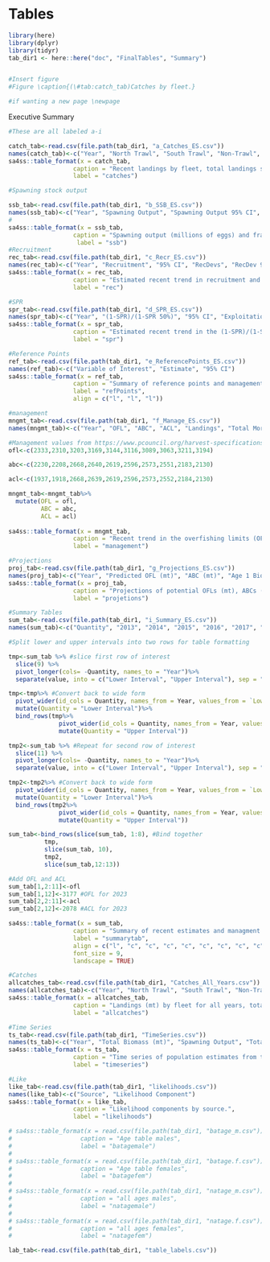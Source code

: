 \clearpage
# Tables
```r
library(here)
library(dplyr)
library(tidyr)
tab_dir1 <- here::here("doc", "FinalTables", "Summary")


#Insert figure 
#Figure \caption{(\#tab:catch_tab)Catches by fleet.} 

#if wanting a new page \newpage
```

Executive Summary
```r

#These are all labeled a-i

catch_tab<-read.csv(file.path(tab_dir1, "a_Catches_ES.csv"))
names(catch_tab)<-c("Year", "North Trawl", "South Trawl", "Non-Trawl", "Total Landings", "Total Dead")  
sa4ss::table_format(x = catch_tab,
                  caption = "Recent landings by fleet, total landings summed across fleets, and the total mortality including discards.",
                  label = "catches")

#Spawning stock output

ssb_tab<-read.csv(file.path(tab_dir1, "b_SSB_ES.csv"))
names(ssb_tab)<-c("Year", "Spawning Output", "Spawning Output 95% CI", "Fraction Unfished", "Fraction Unfished 95% CI")                 
# 
sa4ss::table_format(x = ssb_tab,
                  caption = "Spawning output (millions of eggs) and fraction unfished with associated 95\\% confidence intervals (CI) from the base model.",
                   label = "ssb")
#Recruitment
rec_tab<-read.csv(file.path(tab_dir1, "c_Recr_ES.csv"))
names(rec_tab)<-c("Year", "Recruitment", "95% CI", "RecDevs", "RecDev 95% CI")    
sa4ss::table_format(x = rec_tab,
                  caption = "Estimated recent trend in recruitment and recruitment deviations and the 95\\% confidence intervals (CI) from the base model.",
                  label = "rec")

#SPR
spr_tab<-read.csv(file.path(tab_dir1, "d_SPR_ES.csv"))
names(spr_tab)<-c("Year", "(1-SPR)/(1-SPR 50%)", "95% CI", "Exploitation Rate", "95% CI")    
sa4ss::table_format(x = spr_tab,
                  caption = "Estimated recent trend in the (1-SPR)/(1-SPR 50\\%) where SPR is the spawning potential ratio the exploitation rate, and the  95\\% intervals.",
                  label = "spr")
```
\newpage
```r
#Reference Points 
ref_tab<-read.csv(file.path(tab_dir1, "e_ReferencePoints_ES.csv"))
names(ref_tab)<-c("Variable of Interest", "Estimate", "95% CI")  
sa4ss::table_format(x = ref_tab,
                  caption = "Summary of reference points and management quantities, including estimates of the  95\\% intervals.",
                  label = "refPoints",
                  align = c("l", "l", "l"))
```
\newpage
```r
#management 
mngmt_tab<-read.csv(file.path(tab_dir1, "f_Manage_ES.csv"))
names(mngmt_tab)<-c("Year", "OFL", "ABC", "ACL", "Landings", "Total Mortality") 

#Management values from https://www.pcouncil.org/harvest-specifications-regulations-and-seasons/
ofl<-c(2333,2310,3203,3169,3144,3116,3089,3063,3211,3194)

abc<-c(2230,2208,2668,2640,2619,2596,2573,2551,2183,2130)

acl<-c(1937,1918,2668,2639,2619,2596,2573,2552,2184,2130)

mngmt_tab<-mngmt_tab%>%
  mutate(OFL = ofl,
         ABC = abc,
         ACL = acl)
 
sa4ss::table_format(x = mngmt_tab,
                  caption = "Recent trend in the overfishing limits (OFLs), the acceptable biological catches (ABCs), the annual catch limits (ACLs), the total landings, and total mortality (mt).",
                  label = "management")
```
\newpage
```r
#Projections
proj_tab<-read.csv(file.path(tab_dir1, "g_Projections_ES.csv"))
names(proj_tab)<-c("Year", "Predicted OFL (mt)", "ABC (mt)", "Age 1 Biomass (mt)", "Spawning Output", "Fraction Unfished") 
sa4ss::table_format(x = proj_tab,
                  caption = "Projections of potential OFLs (mt), ABCs (mt), estimated spawning output, and fraction unfished.",
                  label = "projetions")

#Summary Tables 
sum_tab<-read.csv(file.path(tab_dir1, "i_Summary_ES.csv"))
names(sum_tab)<-c("Quantity", "2013", "2014", "2015", "2016", "2017", "2018", "2019", "2020", "2021", "2022", "2023")

#Split lower and upper intervals into two rows for table formatting

tmp<-sum_tab %>% #slice first row of interest
  slice(9) %>%
  pivot_longer(cols= -Quantity, names_to = "Year")%>%
  separate(value, into = c("Lower Interval", "Upper Interval"), sep = "–", convert = TRUE)

tmp<-tmp%>% #Convert back to wide form
  pivot_wider(id_cols = Quantity, names_from = Year, values_from = `Lower Interval`)%>%
  mutate(Quantity = "Lower Interval")%>%
  bind_rows(tmp%>%
              pivot_wider(id_cols = Quantity, names_from = Year, values_from = `Upper Interval`)%>%
              mutate(Quantity = "Upper Interval"))

tmp2<-sum_tab %>% #Repeat for second row of interest 
  slice(11) %>%
  pivot_longer(cols= -Quantity, names_to = "Year")%>%
  separate(value, into = c("Lower Interval", "Upper Interval"), sep = "–", convert = TRUE)

tmp2<-tmp2%>% #Convert back to wide form
  pivot_wider(id_cols = Quantity, names_from = Year, values_from = `Lower Interval`)%>%
  mutate(Quantity = "Lower Interval")%>%
  bind_rows(tmp2%>%
              pivot_wider(id_cols = Quantity, names_from = Year, values_from = `Upper Interval`)%>%
              mutate(Quantity = "Upper Interval"))

sum_tab<-bind_rows(slice(sum_tab, 1:8), #Bind together
          tmp,
          slice(sum_tab, 10),
          tmp2,
          slice(sum_tab,12:13))

#Add OFL and ACL
sum_tab[1,2:11]<-ofl
sum_tab[1,12]<-3177 #OFL for 2023
sum_tab[2,2:11]<-acl
sum_tab[2,12]<-2078 #ACL for 2023

sa4ss::table_format(x = sum_tab,
                  caption = "Summary of recent estimates and managment quantities.",
                  label = "summarytab",
                  align = c("l", "c", "c", "c", "c", "c", "c", "c", "c", "c", "c", "c"),
                  font_size = 9,
                  landscape = TRUE)

#Catches 
allcatches_tab<-read.csv(file.path(tab_dir1, "Catches_All_Years.csv"))
names(allcatches_tab)<-c("Year", "North Trawl", "South Trawl", "Non-Trawl", "Total Landings", "Total Dead")
sa4ss::table_format(x = allcatches_tab,
                  caption = "Landings (mt) by fleet for all years, total landings (mt), and total mortality (mt) summed by year.",
                  label = "allcatches")
```
\newpage
```r
#Time Series
ts_tab<-read.csv(file.path(tab_dir1, "TimeSeries.csv"))
names(ts_tab)<-c("Year", "Total Biomass (mt)", "Spawning Output", "Total Biomass (mt)", "Fraction Unfished", "Age 0 Recruits", "Total Mortality", "(1-SPR)/(1-SPR 50%)", "Exploitation Rate")
sa4ss::table_format(x = ts_tab,
                  caption = "Time series of population estimates from the base model.",
                  label = "timeseries")
```
\newpage
```r
#Like
like_tab<-read.csv(file.path(tab_dir1, "likelihoods.csv"))
names(like_tab)<-c("Source", "Likelihood Component")
sa4ss::table_format(x = like_tab,
                  caption = "Likelihood components by source.",
                  label = "likelihoods")

# sa4ss::table_format(x = read.csv(file.path(tab_dir1, "batage_m.csv")),
#                   caption = "Age table males",
#                   label = "batagemale")
# 
# sa4ss::table_format(x = read.csv(file.path(tab_dir1, "batage.f.csv")),
#                   caption = "Age table females",
#                   label = "batagefem")
# 
# sa4ss::table_format(x = read.csv(file.path(tab_dir1, "natage_m.csv")),
#                   caption = "all ages males",
#                   label = "natagemale")
# 
# sa4ss::table_format(x = read.csv(file.path(tab_dir1, "natage.f.csv")),
#                   caption = "all ages females",
#                   label = "natagefem")

lab_tab<-read.csv(file.path(tab_dir1, "table_labels.csv"))

```

\newpage
\begin{landscape}
```r

```
\end{landscape}